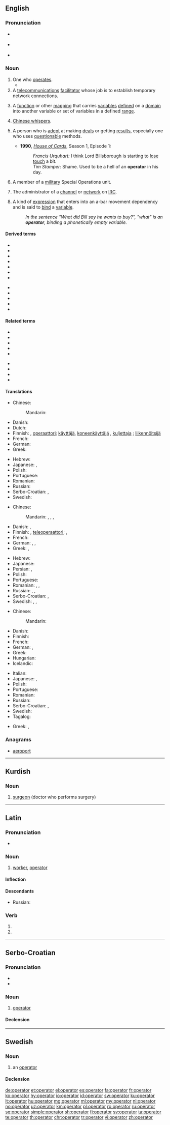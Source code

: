 {{also|Operator|operatör|operátor|operatør}}
==English==
{{wikipedia}}

===Pronunciation===
* {{a|RP}} {{IPA|/ˈɒpəɹeɪtə/|lang=en}}
* {{a|GenAm}} {{IPA|/ˈɑːpəɹeɪtɚ/|lang=en}}
* {{hyphenation|op|er|ator|lang=en}}

===Noun===
{{en-noun}}

# One who [[operate]]s.
#* {{quote-book|year=1898|author={{w|Winston Churchill (novelist)|Winston Churchill}}
|title={{w|The Celebrity}}|chapter=1
|passage=The stories did not seem to me to touch life. […] They left me with the impression of a well-delivered stereopticon lecture, with characters about as life-like as the shadows on the screen, and whisking on and off, at the mercy of the '''operator'''.}}
# A [[telecommunications]] [[facilitator]] whose job is to establish temporary network connections.
# {{label|en|mathematics}} A [[function]] or other [[mapping]] that carries [[variables]] [[defined]] on a [[domain]] into another variable or set of variables in a defined [[range]].
# [[Chinese whispers]].
# {{label|en|informal}} A person who is [[adept]] at making [[deal]]s or getting [[results]], especially one who uses [[questionable]] methods.
#*'''1990''', ''[[w:House of Cards (UK TV show)|House of Cards]]'', Season 1, Episode 1:
#*:''Francis Urquhart:'' I think Lord Billsborough is starting to [[lose touch]] a bit.<br>''Tim Stamper:'' Shame. Used to be a hell of an '''operator''' in his day.
# A member of a [[military]] Special Operations unit.
# {{label|en|computing}} The administrator of a [[channel]] or [[network]] on [[IRC]].
# {{label|en|linguistics}} A kind of [[expression]] that enters into an a-bar movement dependency and is said to [[bind]] a [[variable]].
#: ''In the sentence "What did Bill say he wants to buy?", "what" is an '''operator''', binding a phonetically empty variable.''

====Derived terms====
{{der-top}}
* {{l|en|arithmetic operator}}
* {{l|en|assignment operator}}
* {{l|en|binary operator}}
* {{l|en|bitwise operator}}
* {{l|en|conditional operator}}
* {{l|en|comparison operator}}
* {{l|en|differential operator}}
{{der-mid}}
* {{l|en|integral operator}}
* {{l|en|logic operator}}
* {{l|en|smooth operator}}
* {{l|en|ternary operator}}
* {{l|en|unary operator}}
{{der-bottom}}

====Related terms====
{{rel-top}}
* {{l|en|opera}}
* {{l|en|operable}}
* {{l|en|operand}}
* {{l|en|operant}}
* {{l|en|operate}}
{{rel-mid}}
* {{l|en|operation}}
* {{l|en|operational}}
* {{l|en|operative}}
* {{l|en|opus}}
{{rel-bottom}}

====Translations====
{{trans-top|one who operates}}
* Chinese:
*: Mandarin: {{t+|cmn|操作者|tr=cāozuòzhě|sc=Hani}}
* Danish: {{t|da|operatør}}
* Dutch: {{t|nl|bediener|m}}
* Finnish: {{t+|fi|toimija}}, [[operaattori]]; [[käyttäjä]], [[koneenkäyttäjä]] {{qualifier|machine operator}}, [[kuljettaja]] {{qualifier|lit. driver}}; [[liikennöitsijä]] {{qualifier|transportation}}
* French: {{t+|fr|opérateur|m}}
* German: {{t+|de|Betreiber|m}}
* Greek: {{t+|el|χειριστής|m}}
{{trans-mid}}
* Hebrew: {{t|he|מפעיל|m|tr=maf3íl|sc=Hebr}}
* Japanese: {{t|ja|操作者|tr=そうさしゃ, sōsasha|sc=Jpan}}, {{t|ja|オペレーター|tr=operētā|sc=Jpan}}
* Polish: {{t+|pl|operator|m}}
* Portuguese: {{t+|pt|operador|m}}
* Romanian: {{t+|ro|operator|m}}
* Russian: {{t+|ru|опера́тор|m}}
* Serbo-Croatian: {{t+|sh|operater|m}}, {{t|sh|оператер|m}}
* Swedish: {{t+|sv|operatör|c}}
{{trans-bottom}}

{{trans-top|telecommunications operator}}
* Chinese:
*: Mandarin: {{t|cmn|話務員|sc=Hani}}, {{t+|cmn|话务员|tr=huàwùyuán|sc=Hani}}, {{t+|cmn|接線員|sc=Hani}}, {{t|cmn|接线员|tr=jiēxiànyuán|sc=Hani}}
* Danish: {{t|da|telefonist}}, {{t|da|telefonistinde}}
* Finnish: {{t+|fi|operaattori}}, [[teleoperaattori]]; {{t|fi|keskuksenhoitaja}}, {{t|fi|vaihteenhoitaja}}
* French: {{t+|fr|téléphoniste|m|f}}
* German: {{t+|de|Telefonist|f}}, {{t+|de|Telefonistin|f}}, {{t+|de|Vermittlung|f}}
* Greek: {{t+|el|τηλεφωνητής|m}}, {{t+|el|τηλεφωνήτρια|f}}
{{trans-mid}}
* Hebrew: {{t|he|מרכזיה|f|tr=merkaziyá|sc=Hebr}}
* Japanese: {{t|ja|交換手|tr=こうかんしゅ, kōkanshu|sc=Jpan}}
* Persian: {{t+|fa|اپراتور|tr=operātor|sc=fa-Arab}}, {{t+|fa|تلفنچی|tr=telefonči|sc=fa-Arab}}
* Polish: {{t+|pl|operator|m}}
* Portuguese: {{t|pt|telefonista|m|f}}
* Romanian: {{t+|ro|operator|m}}, {{t+|ro|operatoare|f}}, {{t+|ro|telefonistă|f}}
* Russian: {{t+|ru|телефони́ст|m}}, {{t+|ru|телефони́стка|f}}, {{t+|ru|опера́тор|m}}
* Serbo-Croatian: {{t+|sh|operater|m}}, {{t|sh|оператер|m}}
* Swedish: {{t|sv|telefonist|c}}, {{t|sv|telebolag|n}}, {{t+|sv|operatör|c}}
{{trans-bottom}}

{{trans-top|mathematical operator}}
* Chinese:
*: Mandarin: {{t+|cmn|算子|tr=suànzi|sc=Hani}}
* Danish: {{t|da|operator}}
* Finnish: {{t+|fi|operaattori}}
* French: {{t+|fr|opérateur|m}}
* German: {{t+|de|Operator|m}}, {{t|de|Rechenzeichen|n}}
* Greek: {{t+|el|τελεστής|m}}
* Hungarian: {{t|hu|műveleti jel}}
* Icelandic: {{t|is|virki|m}}
{{trans-mid}}
* Italian: {{t+|it|operatore|m}}
* Japanese: {{t|ja|演算子|tr=えんざんし, enzanshi|sc=Jpan}}, {{t|ja|作用素|tr=さようそ, sayōso|sc=Jpan}}
* Polish: {{t+|pl|operator|m}}
* Portuguese: {{t+|pt|operador|m}}
* Romanian: {{t+|ro|operator|m}}
* Russian: {{t+|ru|опера́тор|m}}
* Serbo-Croatian: {{t+|sh|operator|m}}, {{t|sh|djelatelj|m}}
* Swedish: {{t+|sv|operator|c}}
* Tagalog: {{t|tl|pakilos}}
{{trans-bottom}}

{{trans-see|Chinese whispers}}

{{trans-top|the administrator of a channel or network on IRC}}
* Greek: {{t+|el|διαχειριστής|m}}, {{t+|el|διαχειρίστρια|f}}
{{trans-mid}}
{{trans-bottom}}

===Anagrams===
* [[aeroport#English|aeroport]]

----

==Kurdish==

===Noun===
{{ku-noun}}

# [[surgeon]] (doctor who performs surgery)

{{tbot entry|Kurdish|surgeon|2008|April|ku}}

----

==Latin==

===Pronunciation===
* {{la-pronunc|operātor}}

===Noun===
{{la-noun|operātor||operātōris|m|third}}

# [[worker]], [[#English|operator]]

====Inflection====
{{la-decl-3rd|operātor|operātōr}}

====Descendants====
* Russian: {{l|ru|опера́тор}}

===Verb===
{{la-verb-form|operātor}}

# {{inflection of|operor||2|s|futr|actv|impr|lang=la}}
# {{inflection of|operor||3|s|futr|actv|impr|lang=la}}

----

==Serbo-Croatian==

===Pronunciation===
* {{IPA|/opěraːtor/|lang=sh}}
* {{hyphenation|o|pe|ra|tor|lang=sh}}

===Noun===
{{sh-noun|g=m|head=opèrātor|r|оператор|опѐра̄тор}}

# {{label|sh|mathematics}} [[#English|operator]]

====Declension====
{{sh-decl-noun
|operator|operatori
|operatora|operatora
|operatoru|operatorima
|operator|operatore
|operatore|operatori
|operatoru|operatorima
|operatorom|operatorima
}}

----

==Swedish==

===Noun===
{{sv-noun|c}}

# {{label|sv|mathematics|computing}} an [[#English|operator]]

====Declension====
{{sv-infl-noun-c-r|3=operatore}}

[[de:operator]]
[[et:operator]]
[[el:operator]]
[[es:operator]]
[[fa:operator]]
[[fr:operator]]
[[ko:operator]]
[[hy:operator]]
[[io:operator]]
[[id:operator]]
[[sw:operator]]
[[ku:operator]]
[[lt:operator]]
[[hu:operator]]
[[mg:operator]]
[[ml:operator]]
[[my:operator]]
[[nl:operator]]
[[no:operator]]
[[uz:operator]]
[[km:operator]]
[[pl:operator]]
[[ro:operator]]
[[ru:operator]]
[[sq:operator]]
[[simple:operator]]
[[sh:operator]]
[[fi:operator]]
[[sv:operator]]
[[ta:operator]]
[[te:operator]]
[[th:operator]]
[[chr:operator]]
[[tr:operator]]
[[vi:operator]]
[[zh:operator]]